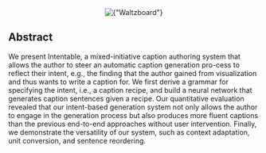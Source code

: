 
<Center w="full" mb={4}>
  <Image
    width={600}
    src={img}
    alt={"Waltzboard"}
    style={{ objectFit: "cover" }}
    placeholder="blur"
  />
</Center>

## Abstract

We present Intentable, a mixed-initiative caption authoring system that allows the author to steer an automatic caption generation pro-cess to reflect their intent, e.g., the finding that the author gained from visualization and thus wants to write a caption for. We first derive a grammar for specifying the intent, i.e., a caption recipe, and build a neural network that generates caption sentences given a recipe. Our quantitative evaluation revealed that our intent-based generation system not only allows the author to engage in the generation process but also produces more fluent captions than the previous end-to-end approaches without user intervention. Finally, we demonstrate the versatility of our system, such as context adaptation, unit conversion, and sentence reordering.
